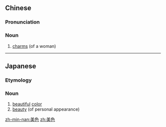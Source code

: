 ==Chinese==
{{zh-forms}}

===Pronunciation===
{{zh-pron
|m=měisè
|c=mei5 sik1
|cat=n
}}

===Noun===
{{zh-noun}}

# [[charms]] (of a woman)

----

==Japanese==
{{ja-kanjitab|び|しょく|yomi=o}}

===Etymology===
{{rfe|lang=ja}}

===Noun===
{{ja-noun|びしょく|}}

# [[beautiful]] [[color]]
# [[beauty]] (of personal appearance)

[[zh-min-nan:美色]]
[[zh:美色]]